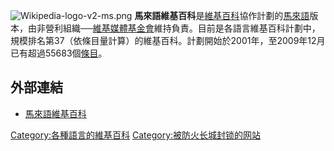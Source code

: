 [[File:Wikipedia-logo-v2-ms.png|right]]
'''馬來語維基百科'''是[[維基百科|維基百科]]協作計劃的[[馬來語|馬來語]]版本，由非營利組織──[[維基媒體基金會|維基媒體基金會]]維持負責。目前是各語言維基百科計劃中，規模排名第37（依條目量計算）的維基百科。計劃開始於2001年，至2009年12月已有超過55683個[[條目|條目]]。

== 外部連結 ==
* [https://ms.wikipedia.org/wiki/Laman_Utama 馬來語維基百科] {{Wayback|url=https://ms.wikipedia.org/wiki/Laman_Utama |date=20210525032535 }}

{{Wikipedia Editions}}

{{wikipedia-stub}}

[[Category:各種語言的維基百科|Category:各種語言的維基百科]]
[[Category:被防火长城封锁的网站|Category:被防火长城封锁的网站]]